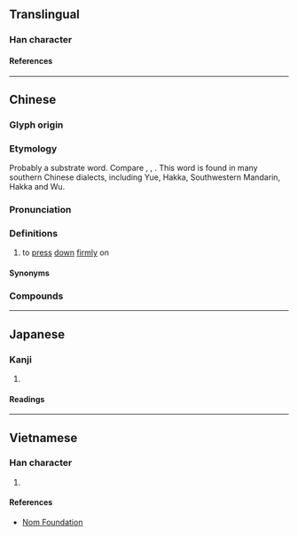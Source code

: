 {{also|揿}}
{{character info}}
==Translingual==

===Han character===
{{Han char|rn=64|rad=手|as=12|sn=15|four=57080|canj=QCNO|ids=⿰扌欽}}

====References====
{{Han ref|kx=0457.161|dkj=12771|hdz=31960.090|uh=64B3}}

----

==Chinese==
{{zh-forms|s=揿|alt=㩒,搇}}

===Glyph origin===
{{Han etym}}
{{Han compound|扌|欽|c1=s|c2=p|t1=hand|ls=psc}}

===Etymology===
Probably a {{der|yue|qfa-tak}} substrate word. Compare {{cog|th|ข่ม||to press something down}}, {{cog|za|gaemh||to press downwards}}, {{cog|onb|xɔm⁴||to press}}. This word is found in many southern Chinese dialects, including Yue, Hakka, Southwestern Mandarin, Hakka and Wu.

===Pronunciation===
{{zh-pron
|m=qìn
|c=gam6
|c-t=gim5
|h=pfs=khim;gd=kim4
|w=2qin
|mc=y
|oc=y
|cat=v
}}

===Definitions===
{{zh-hanzi}}

# {{lb|zh|dialectal}} to [[press]] [[down]] [[firmly]] on <!--using the hands/fingers?-->
#: {{zh-x|入 實驗室 撳 緊急掣{zai3}|enter the laboratory and '''press''' the emergency stop {{q|tongue-twister}}|C}}

====Synonyms====
{{zh-dial|按}}

===Compounds===
{{zh-der|撳倒|撳頭低|撳𨋢}}

----

==Japanese==

===Kanji===
{{ja-kanji|grade=|rs=手12}}

# {{rfdef|ja|sort=手12}}

====Readings====
{{ja-readings
|on=きん
|kun=おさえる
}}

----

==Vietnamese==

===Han character===
{{vi-readings|rs=手12|reading=[[khấm]], [[khẩm]]}}

# {{rfdef|vi|sort=手12}}

====References====
* [http://nomfoundation.org/common/nom_details.php?codepoint=64b3 Nom Foundation]